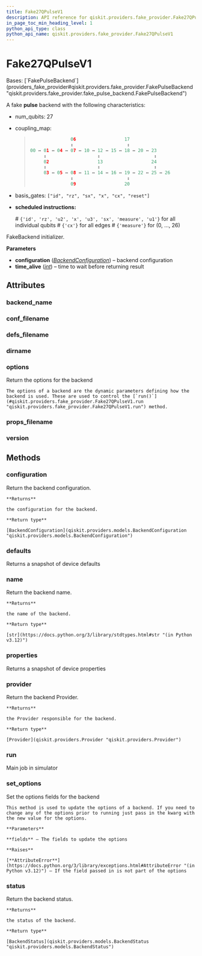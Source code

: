 ```yaml
---
title: Fake27QPulseV1
description: API reference for qiskit.providers.fake_provider.Fake27QPulseV1
in_page_toc_min_heading_level: 1
python_api_type: class
python_api_name: qiskit.providers.fake_provider.Fake27QPulseV1
---
```


# Fake27QPulseV1

<Class id="qiskit.providers.fake_provider.Fake27QPulseV1" isDedicatedPage={true} github="https://github.com/Qiskit/qiskit/tree/stable/1.0/qiskit/providers/fake_provider/backends_v1/fake_27q_pulse/fake_27q_pulse_v1.py#L21-L50" signature="qiskit.providers.fake_provider.Fake27QPulseV1">
  Bases: [`FakePulseBackend`](providers_fake_provider#qiskit.providers.fake_provider.FakePulseBackend "qiskit.providers.fake_provider.fake_pulse_backend.FakePulseBackend")

  A fake **pulse** backend with the following characteristics:

  *   num\_qubits: 27

  *   coupling\_map:

      > ```python
      >                06                  17
      >                ↕                    ↕
      > 00 ↔ 01 ↔ 04 ↔ 07 ↔ 10 ↔ 12 ↔ 15 ↔ 18 ↔ 20 ↔ 23
      >      ↕                   ↕                    ↕
      >      02                  13                  24
      >      ↕                   ↕                    ↕
      >      03 ↔ 05 ↔ 08 ↔ 11 ↔ 14 ↔ 16 ↔ 19 ↔ 22 ↔ 25 ↔ 26
      >                ↕                    ↕
      >                09                  20
      > ```

  *   basis\_gates: `["id", "rz", "sx", "x", "cx", "reset"]`

  *   **scheduled instructions:**

      \# `{'id', 'rz', 'u2', 'x', 'u3', 'sx', 'measure', 'u1'}` for all individual qubits # `{'cx'}` for all edges # `{'measure'}` for (0, …, 26)

  FakeBackend initializer.

  **Parameters**

  *   **configuration** ([*BackendConfiguration*](qiskit.providers.models.BackendConfiguration "qiskit.providers.models.BackendConfiguration")) – backend configuration
  *   **time\_alive** ([*int*](https://docs.python.org/3/library/functions.html#int "(in Python v3.12)")) – time to wait before returning result

  ## Attributes

  ### backend\_name

  <Attribute id="qiskit.providers.fake_provider.Fake27QPulseV1.backend_name" name="backend_name" attributeValue="'fake_27q_pulse_v1'" />

  ### conf\_filename

  <Attribute id="qiskit.providers.fake_provider.Fake27QPulseV1.conf_filename" name="conf_filename" attributeValue="'conf_hanoi.json'" />

  ### defs\_filename

  <Attribute id="qiskit.providers.fake_provider.Fake27QPulseV1.defs_filename" name="defs_filename" attributeValue="'defs_hanoi.json'" />

  ### dirname

  <Attribute id="qiskit.providers.fake_provider.Fake27QPulseV1.dirname" name="dirname" attributeValue="'/home/runner/work/qiskit/qiskit/.tox/docs/lib/python3.9/site-packages/qiskit/providers/fake_provider/backends_v1/fake_27q_pulse'" />

  ### options

  <Attribute id="qiskit.providers.fake_provider.Fake27QPulseV1.options" name="options">
    Return the options for the backend

    The options of a backend are the dynamic parameters defining how the backend is used. These are used to control the [`run()`](#qiskit.providers.fake_provider.Fake27QPulseV1.run "qiskit.providers.fake_provider.Fake27QPulseV1.run") method.
  </Attribute>

  ### props\_filename

  <Attribute id="qiskit.providers.fake_provider.Fake27QPulseV1.props_filename" name="props_filename" attributeValue="'props_hanoi.json'" />

  ### version

  <Attribute id="qiskit.providers.fake_provider.Fake27QPulseV1.version" name="version" attributeValue="1" />

  ## Methods

  ### configuration

  <Function id="qiskit.providers.fake_provider.Fake27QPulseV1.configuration" name="configuration" github="https://github.com/Qiskit/qiskit/tree/stable/1.0/qiskit/providers/backend.py#L141-L147" signature="configuration()">
    Return the backend configuration.

    **Returns**

    the configuration for the backend.

    **Return type**

    [BackendConfiguration](qiskit.providers.models.BackendConfiguration "qiskit.providers.models.BackendConfiguration")
  </Function>

  ### defaults

  <Function id="qiskit.providers.fake_provider.Fake27QPulseV1.defaults" name="defaults" github="https://github.com/Qiskit/qiskit/tree/stable/1.0/qiskit/providers/fake_provider/fake_pulse_backend.py#L29-L33" signature="defaults()">
    Returns a snapshot of device defaults
  </Function>

  ### name

  <Function id="qiskit.providers.fake_provider.Fake27QPulseV1.name" name="name" github="https://github.com/Qiskit/qiskit/tree/stable/1.0/qiskit/providers/backend.py#L180-L186" signature="name()">
    Return the backend name.

    **Returns**

    the name of the backend.

    **Return type**

    [str](https://docs.python.org/3/library/stdtypes.html#str "(in Python v3.12)")
  </Function>

  ### properties

  <Function id="qiskit.providers.fake_provider.Fake27QPulseV1.properties" name="properties" github="https://github.com/Qiskit/qiskit/tree/stable/1.0/qiskit/providers/fake_provider/fake_qasm_backend.py#L44-L48" signature="properties()">
    Returns a snapshot of device properties
  </Function>

  ### provider

  <Function id="qiskit.providers.fake_provider.Fake27QPulseV1.provider" name="provider" github="https://github.com/Qiskit/qiskit/tree/stable/1.0/qiskit/providers/backend.py#L158-L164" signature="provider()">
    Return the backend Provider.

    **Returns**

    the Provider responsible for the backend.

    **Return type**

    [Provider](qiskit.providers.Provider "qiskit.providers.Provider")
  </Function>

  ### run

  <Function id="qiskit.providers.fake_provider.Fake27QPulseV1.run" name="run" github="https://github.com/Qiskit/qiskit/tree/stable/1.0/qiskit/providers/fake_provider/fake_backend.py#L535-L563" signature="run(run_input, **kwargs)">
    Main job in simulator
  </Function>

  ### set\_options

  <Function id="qiskit.providers.fake_provider.Fake27QPulseV1.set_options" name="set_options" github="https://github.com/Qiskit/qiskit/tree/stable/1.0/qiskit/providers/backend.py#L122-L139" signature="set_options(**fields)">
    Set the options fields for the backend

    This method is used to update the options of a backend. If you need to change any of the options prior to running just pass in the kwarg with the new value for the options.

    **Parameters**

    **fields** – The fields to update the options

    **Raises**

    [**AttributeError**](https://docs.python.org/3/library/exceptions.html#AttributeError "(in Python v3.12)") – If the field passed in is not part of the options
  </Function>

  ### status

  <Function id="qiskit.providers.fake_provider.Fake27QPulseV1.status" name="status" github="https://github.com/Qiskit/qiskit/tree/stable/1.0/qiskit/providers/backend.py#L166-L178" signature="status()">
    Return the backend status.

    **Returns**

    the status of the backend.

    **Return type**

    [BackendStatus](qiskit.providers.models.BackendStatus "qiskit.providers.models.BackendStatus")
  </Function>
</Class>

